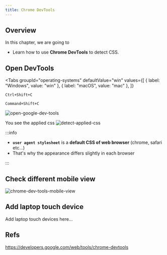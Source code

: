 ```yaml
---
title: Chrome DevTools
---
```



## Overview

In this chapter, we are going to

- Learn how to use **Chrome DevTools** to detect CSS.

## Open DevTools

<Tabs
  groupId="operating-systems"
  defaultValue="win"
  values={[
    { label: "Windows", value: "win" },
    { label: "macOS", value: "mac" },
  ]}
>
<TabItem value="win">

```
Ctrl+Shift+C
```

</TabItem>
<TabItem value="mac">

```
Command+Shift+C
```

</TabItem>
</Tabs>

![open-google-dev-tools](https://storage.googleapis.com/coderhackers-assets/the-complete-webdev-with-rails-2020/css-guide/open-google-dev-tools.gif)

You see the applied css
![detect-applied-css](https://storage.googleapis.com/coderhackers-assets/the-complete-webdev-with-rails-2020/css-guide/detect-applied-css.png)

:::info

- **`user agent stylesheet`** is a **default CSS of web browser** (chrome, safari etc...)
- That's why the appearance differs slightly in each browser

:::

<!-- TODO -->

## Check different mobile view

![chrome-dev-tools-mobile-view](../../img/20200427_230024.gif)

## Add laptop touch device

Add laptop touch devices here...

## Refs

https://developers.google.com/web/tools/chrome-devtools

